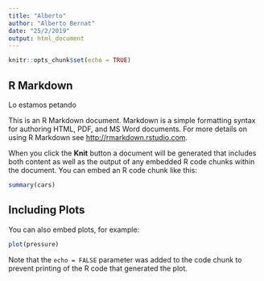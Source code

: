 ```yaml
---
title: "Alberto"
author: "Alberto Bernat"
date: "25/2/2019"
output: html_document
---
```


```r
knitr::opts_chunk$set(echo = TRUE)
```

## R Markdown

Lo estamos petando

This is an R Markdown document. Markdown is a simple formatting syntax for authoring HTML, PDF, and MS Word documents. For more details on using R Markdown see <http://rmarkdown.rstudio.com>.

When you click the **Knit** button a document will be generated that includes both content as well as the output of any embedded R code chunks within the document. You can embed an R code chunk like this:

```r
summary(cars)
```

## Including Plots

You can also embed plots, for example:

```r
plot(pressure)
```

Note that the `echo = FALSE` parameter was added to the code chunk to prevent printing of the R code that generated the plot.
